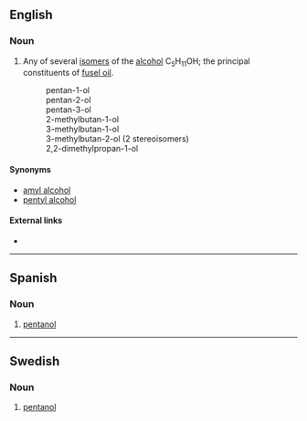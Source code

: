 ==English==

===Noun===
{{wikipedia}}
{{en-noun}}

# {{organic compound}} Any of several [[isomer]]s of the [[alcohol]] C<sub>5</sub>H<sub>11</sub>OH; the principal constituents of [[fusel oil]].
#:pentan-1-ol
#:pentan-2-ol
#:pentan-3-ol
#:2-methylbutan-1-ol
#:3-methylbutan-1-ol
#:3-methylbutan-2-ol (2 stereoisomers)
#:2,2-dimethylpropan-1-ol

====Synonyms====
*[[amyl alcohol]]
*[[pentyl alcohol]]

====External links====
* {{pedialite|Amy alcohol}}

----

==Spanish==
{{wikipedia|lang=es}}
===Noun===
{{es-noun-m|pl=pentanoles}}

# {{organic compound|lang=es}} [[#English|pentanol]]

----

==Swedish==
===Noun===
{{infl|sv|noun|g=c}}
{{sv-noun-reg-er}}

# {{organic compound|lang=sv}} [[#English|pentanol]]